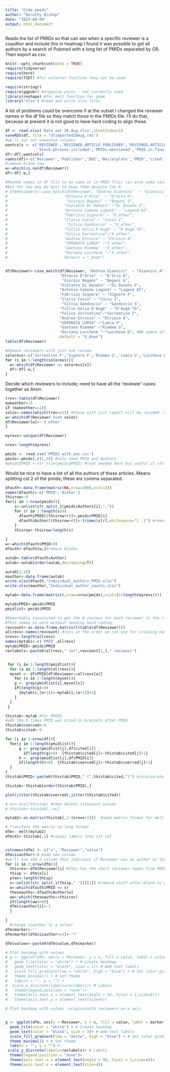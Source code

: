 ```yaml
---
title: "Code_pmids"
author: "Dorothy Bishop"
date: "2025-08-09"
output: html_document
---
```


Reads the list of PMIDs so that can see when a specific reviewer is a coauthor and include this in heatmap
I found it was possible to get all authors by a search of Pubmed with a long list of PMIDs separated by OR. Then export as csv.

```r
knitr::opts_chunk$set(echo = TRUE)
require(tidyverse)
require(here)
require(TSDT) #for unfactor function ?may not be used

require(stringr)
require(ggpubr) #organise plots - not currently used
library(reshape) #for melt function for geom
library("xlsx") #read and write xlsx files

```


A lot of problems could be overcome if at the outset I changed the reviewer names in the df file so they match those in the PMIDs file.  I'll do that, because at present it is not good to have hard coding to align these. 

```r

df <- read.xlsx('Data set 30 Aug.xlsx',sheetIndex=1)
saveRDS(df, file = "dfimported30Aug.rds")
#we'll cut out unwanted columns
wantcols <- c('REVIEWER','REVIEWED.ARTICLE.PUBLISHER','REVIEWED.ARTICLE.DOI',
              'Stock.phrases.included','PMIDs.mentioned','PMID.in.final.version.refs')
df<-df[,wantcols]
names(df)<-c('Reviewer','Publisher','DOI','Boilerplate','PMID','cited')
#remove blank row
w<-which(is.na(df$Reviewer))
df<-df[-w,]

#Recode names in df file to be same as in PMID file; can also make rare cases 'other';
#But for now may be best to keep them despite low N
# df$Reviewer1<-case_match(df$Reviewer, "Andrea Giannini"  ~ "Giannini A", 
#                         "Ottavia D'Oria"  ~ "D'Oria O",
#                          "Giorgio Bogani" ~ "Bogani G",
#                         "Violante Di Donato" ~"Di Donato V",
#                         "Antonio Simone Laganà" ~ "Laganà AS",
#                         "Fabrizio Signore" ~ "X_other",
#                         "Ilaria Cuccu" ~ "Cuccu I",
#                          "Silvia Ganduscio" ~ "X_other",
#                         "Tullio Golia D'Augè" ~ "D'Augè TG",
#                         "Felice Sorrentino"~"X_other",
#                         "Andrea Etrusco" ~ "Etrusco A",
#                         "VERONICA LUMIA" ~"X_other",
#                         "Gaetano Riemma" ~"X_other",
#                         "Doriana Lucchese "~"X_other",
#                        .default = "_Anon")


df$Reviewer<-case_match(df$Reviewer, "Andrea Giannini"  ~ "Giannini A",
                        "Ottavia D'Oria"  ~ "D'Oria O",
                         "Giorgio Bogani" ~ "Bogani G",
                        "Violante Di Donato" ~"Di Donato V",
                        "Antonio Simone Laganà" ~ "Laganà AS",
                        "Fabrizio Signore" ~ "Signore F",
                        "Ilaria Cuccu" ~ "Cuccu I",
                         "Silvia Ganduscio" ~ "Ganduscio S",
                        "Tullio Golia D'Augè" ~ "D'Augè TG",
                        "Felice Sorrentino"~"Sorrentino F",
                        "Andrea Etrusco" ~ "Etrusco A",
                        "VERONICA LUMIA" ~"Lumia V",
                        "Gaetano Riemma" ~"Riemma G",
                        "Doriana Lucchese "~"Lucchese D", #NB space after name
                       .default = "X_Anon")
table(df$Reviewer)

#Remove reviewers with just one review
solorevs<-c('Sorrentino F','Signore F','Riemma G','Lumia V','Lucchese D','Ganduscio S')
for (s in 1:length(solorevs)){
  w<-which(df$Reviewer == solorevs[s])
  df<-df[-w,]
}
```

Decide which reviewers to include; need to have all the 'reviewer' cases together as Anon.
```r


trev<-table(df$Reviewer)
makeother<-0
if (makeother==1){
solos<-names(which(trev==1)) #those with just report will be recoded 'other'
w<-which(df$Reviewer %in% solos)
df$Reviewer[w]<-'X_other'
}

myrevs<-unique(df$Reviewer)

nrev<-length(myrevs)
```




```r


pmids <- read.csv('PMIDS_with_aus.csv')
pmids<-pmids[,c(1,3)] #only need PMID and Authors
#pmids$PMID <-str_trim(pmids$PMID) #(not needed here but useful if strings have preceding or final blank space


```


Would be nice to have a list of all the authors of these articles.
Means splitting col 2 of the pmids; these are comma separated.

```r
dfauth<-data.frame(matrix(NA,nrow=2000,ncol=2))
names(dfauth)<-c('PMID','Author')
thisrow<-0
for(i in 1:nrow(pmids)){
    s<-unlist(str_split_1(pmids$Authors[i],","))
    for (r in 1:length(s)){
      dfauth$PMID[(thisrow+r)]<-pmids$PMID[i]
      dfauth$Author[(thisrow+r)]<-trimws(s[r],whitespace="[ .]") #remove stop as well as space
    }
    thisrow<-thisrow+length(s)
    
}
w<-which(dfauth$PMID>0)
dfauth<-dfauth[w,]#remove blanks

autab<-table(dfauth$Author)
autab<-autab[order(autab,decreasing=T)]

autab[1:20]
mauthor<-data.frame(autab)
write.xlsx(dfauth,"Individual_authors_PMID.xlsx")
write.xlsx(mauthor,"Individual_author_counts.xlsx")

```






```r

mytab<-data.frame(matrix(0,nrow=nrow(pmids),ncol=(1+length(myrevs))))

mytab$PMID<-pmids$PMID
pmidlist<-pmids$PMID

#Remarkably convoluted to get the N reviews for each reviewer in the right order! 
#This seems to work without needing hard coding.
revcount<-as.data.frame.matrix(t(table(df$Reviewer)))
allrevs<-names(revcount) #revs in the order we can use for creating name with count
nrevs<-length(allrevs)    
names(mytab)<-c('PMID',allrevs)
mytab$PMID<-pmids$PMID
revlabels<-paste0(allrevs," \n(",revcount[1,]," reviews)")


 for (i in 1:length(pmidlist)){
  for (a in 1:length(allrevs)){
  myset <- df$PMID[df$Reviewer==allrevs[a]]
    for (s in 1:length(myset)){
    g <- grep(pmidlist[i],myset[s])
    if(length(g)>0)
      {mytab[i,(a+1)]<-mytab[i,(a+1)]+1}
    }
  }
 }


```



```r

thistab<-mytab #for PMIDS
#add the N times PMID was cited in brackets after PMID
thistab$coerced<-0
thistab$cited<-0

for (i in 1:nrow(df)){
  for(j in 1:length(pmidlist)){
      g <- grep(pmidlist[j],df$cited[i])
        if(length(g)>0)  {thistab$cited[j]<-thistab$cited[j]+1}   
      h <- grep(pmidlist[j],df$PMID[i])
      if(length(h)>0)  {thistab$coerced[j]<-thistab$coerced[j]+1}
  }
}
thistab$PMID<-paste0(thistab$PMID," (",thistab$cited,")") #incorporate cite count in PMID

thistab<-thistab[order(thistab$PMID),]

plot(jitter(thistab$coerced),jitter(thistab$cited))

# nc<-ncol(thistab) #then delete citecount column
# thistab<-thistab[,-nc]

mytab2<-as.matrix(thistab[,2:(nrevs+1)])  #need matrix format for melt


```

```r
# Transform the matrix in long format
dfm<- melt(mytab2)
dfm$X1<-thistab[,1] #copies labels into 1st col


colnames(dfm) <- c("x", "Reviewer","value")
dfm$isauthor<-0 #add new column
#we'll now add a column that indicates if Reviewer was an author on that PMID
for (i in 1:nrow(dfm)){
  thisrev<-dfm$Reviewer[i] #this has the short reviewer names from PMID
  thisp <- dfm$x[i]
  plen<-length(thisp)
  s<-unlist(str_split_1(thisp," "))[[1]] #remove stuff after blank to get PMID
  w<-which(dfauth$PMID == s)
  theseauths<-dfauth$Author[w]
  ww<-which(theseauths==thisrev)
  if(length(ww)>0){
  dfm$isauthor[i]<-1
  }

}
  #change isauthor to a colour
dfm$marker<-''
dfm$marker[dfm$isauthor==1]<-'*'

dfm$valuex<-paste0(dfm$value,dfm$marker)

```

```r


# Plot heatmap with values
# g <- ggplot(dfm, aes(x = Reviewer, y = x, fill = value, label = valuex,color=color)) +
#   geom_tile(color = "white") + # Create heatmap
#   geom_text(color = "black", size = 1)+ # Add text labels
#   scale_fill_gradient(low = "white", high = "blue") + # Set color gradient
#   theme_minimal() + # Set theme
#   labs(x = "", y = "") + 
#  scale_x_discrete(labels=revlabels)+ # Labels
#   theme(legend.position = "none")+
#   theme(axis.text.x = element_text(angle = 45, hjust = 1,size=6))+
#   theme(axis.text.y = element_text(size=6))

```

```r
# Plot heatmap with values -originalwith reviewers on x axis


g <- ggplot(dfm, aes(y = Reviewer, x = x, fill = value, label = marker,color=color)) +
  geom_tile(color = "white") + # Create heatmap
  geom_text(color = "black", size = 3)+ # Add text labels
  scale_fill_gradient(low = "white", high = "blue") + # Set color gradient
  theme_minimal() + # Set theme
  labs(x = "", y = "") + 
 scale_y_discrete(labels=revlabels)+ # Labels
  theme(legend.position = "none")+
  theme(axis.text.x = element_text(angle = 90, hjust = 1,size=4))+
  theme(axis.text.x = element_text(size=4))

```
